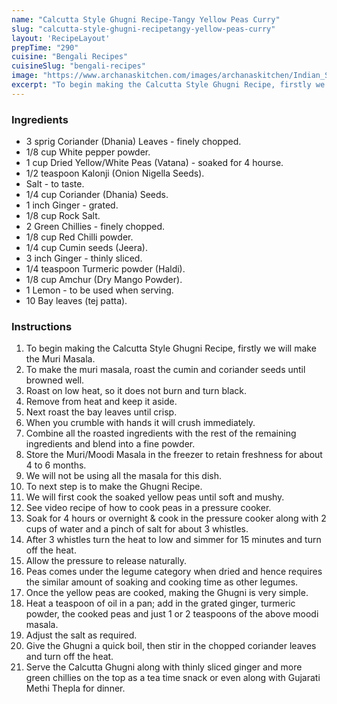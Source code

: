 ---
name: "Calcutta Style Ghugni Recipe-Tangy Yellow Peas Curry"
slug: "calcutta-style-ghugni-recipetangy-yellow-peas-curry"
layout: 'RecipeLayout'
prepTime: "290"
cuisine: "Bengali Recipes"
cuisineSlug: "bengali-recipes"
image: "https://www.archanaskitchen.com/images/archanaskitchen/Indian_Street_Food/Calcutta_Ghugni_Recipe_Tangy_Yellow_Peas_Curry_Street_Food_Snack-1.jpg"
excerpt: "To begin making the Calcutta Style Ghugni Recipe, firstly we will make the Muri Masala"
---

### Ingredients

- 3 sprig Coriander (Dhania) Leaves - finely chopped.
- 1/8 cup White pepper powder.
- 1 cup Dried Yellow/White Peas (Vatana) - soaked for 4 hourse.
- 1/2 teaspoon Kalonji (Onion Nigella Seeds).
- Salt - to taste.
- 1/4 cup Coriander (Dhania) Seeds.
- 1 inch Ginger - grated.
- 1/8 cup Rock Salt.
- 2 Green Chillies - finely chopped.
- 1/8 cup Red Chilli powder.
- 1/4 cup Cumin seeds (Jeera).
- 3 inch Ginger - thinly sliced.
- 1/4 teaspoon Turmeric powder (Haldi).
- 1/8 cup Amchur (Dry Mango Powder).
- 1 Lemon - to be used when serving.
- 10 Bay leaves (tej patta).

### Instructions

1. To begin making the Calcutta Style Ghugni Recipe, firstly we will make the Muri Masala.
1. To make the muri masala, roast the cumin and coriander seeds until browned well.
1. Roast on low heat, so it does not burn and turn black.
1. Remove from heat and keep it aside.
1. Next roast the bay leaves until crisp.
1. When you crumble with hands it will crush immediately.
1. Combine all the roasted ingredients with the rest of the remaining ingredients and blend into a fine powder.
1. Store the Muri/Moodi Masala in the freezer to retain freshness for about 4 to 6 months.
1. We will not be using all the masala for this dish.
1. To next step is to make the Ghugni Recipe.
1. We will first cook the soaked yellow peas until soft and mushy.
1. See video recipe of how to cook peas in a pressure cooker.
1. Soak for 4 hours or overnight & cook in the pressure cooker along with 2 cups of water and a pinch of salt for about 3 whistles.
1. After 3 whistles turn the heat to low and simmer for 15 minutes and turn off the heat.
1. Allow the pressure to release naturally.
1. Peas comes under the legume category when dried and hence requires the similar amount of soaking and cooking time as other legumes.
1. Once the yellow peas are cooked, making the Ghugni is very simple.
1. Heat a teaspoon of oil in a pan; add in the grated ginger, turmeric powder, the cooked peas and just 1 or 2 teaspoons of the above moodi masala.
1. Adjust the salt as required.
1. Give the Ghugni a quick boil, then stir in the chopped coriander leaves and turn off the heat.
1. Serve the Calcutta Ghugni along with thinly sliced ginger and more green chillies on the top as a tea time snack or even along with Gujarati Methi Thepla for dinner.
